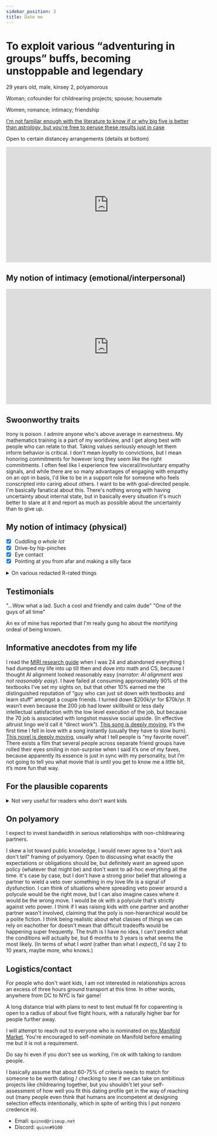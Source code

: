 ```yaml
---
sidebar_position: 3
title: Date me
---
```



# To exploit various “adventuring in groups” buffs, becoming unstoppable and legendary

<Admonition type="info" title="My demographics">
  <p>
    29 years old, male, kinsey 2, polyamorous
  </p>
</Admonition>

<Admonition type="tip" title="Seeking">
  <p>
    Woman; cofounder for childrearing projects; spouse; housemate
  </p>
</Admonition>

<Admonition type="tip" title="Also seeking">
  <p>
    Women; romance; intimacy; friendship
  </p>
</Admonition>

<Admonition type="info" title="Big five">
  <p>
    <a href="https://bigfive-test.com/result/623617c0d5e3dd000926c0bd">I'm not familiar enough with the literature to know if or why big five is better than astrology, but you're free to peruse these results just in case</a>
  </p>
</Admonition>

<Admonition type="info" title="In Philadelphia">
  <p>
    Open to certain distancey arrangements (details at bottom)
  </p>
</Admonition>

<iframe src="https://manifold.markets/embed/Quinn/who-will-i-date-2022" width="560" height="315" title="Who will I date? (2022)" frameborder="0"></iframe>

## My notion of intimacy (emotional/interpersonal)

<iframe width="560" height="315" src="https://www.youtube.com/embed/6Qzfn_tt8Gw" title="YouTube video player" frameborder="0" allow="accelerometer; autoplay; clipboard-write; encrypted-media; gyroscope; picture-in-picture" allowfullscreen></iframe>

## Swoonworthy traits

<Tabs lazy>
  <TabItem value="sincerity" label="Sincerity">
    Irony is poison. I admire anyone who's above average in earnestness. 
  </TabItem>
  <TabItem value="analyticalness" label="Analyticalness">
    My mathematics training is a part of my worldview, and I get along best with people who can relate to that. 
  </TabItem>
  <TabItem value="conviction" label="Conviction">
    Taking values seriously enough let them inform behavior is critical. I don't mean <i>loyalty</i> to convictions, but I mean honoring commitments for however long they seem like the right commitments. 
  </TabItem>
  <TabItem value="compassion" label="Compassion">
    I often feel like I experience few visceral/involuntary empathy signals, and while there are so many advantages of engaging with empathy on an opt-in basis, I'd like to be in a support role for someone who feels conscripted into caring about others. 
  </TabItem>
  <TabItem value="ambition" label="Ambition">
    I want to be with goal-directed people. 
  </TabItem>
  <TabItem value="introspectiveness" label="Introspectiveness">
    I'm basically fanatical about this. There's nothing wrong with having uncertainty about internal state, but in basically every situation it's much better to stare at it and report as much as possible about the uncertainty than to give up. 
  </TabItem>
</Tabs>

## My notion of intimacy (physical)

- [x] Cuddling _a whole lot_
- [x] Drive-by hip-pinches
- [x] Eye contact
- [x] Pointing at you from afar and making a silly face

<details>
  <summary>
    On various redacted R-rated things
  </summary>
  <p>
I have a lot of personalities (i.e. separable classes of preferences), none of which have deal-breakers in mind. But I estimate that I'm <code>1.2 to 1.8</code> standard deviations hornier than most of the people I know well. Preferences/kink list upon request. 
  </p>
</details>

## Testimonials

<Tabs lazy>
    <TabItem value="testimonial1" label="Local from a town I visited" default>
        "...Wow what a lad. Such a cool and friendly and calm dude"
    </TabItem>
    <TabItem value="testimonial2" label="Housemate">
        "One of the guys of all time"
    </TabItem>
</Tabs>

An ex of mine has reported that I'm really gung ho about the mortifying ordeal of being known.

## Informative anecdotes from my life

<Tabs lazy>
    <TabItem value="intellectually" label="Intellectually" default>
        I read the <a href="https://intelligence.org/research-guide/">MIRI research guide</a> when I was 24 and abandoned everything I had dumped my life into up till then and dove into math and CS, because I thought AI alignment looked reasonably easy (<i>narrator: AI alignment was not reasonably easy</i>). 
    </TabItem>
    <TabItem value="academically" label="Academically">
        I have failed at consuming approximately 90% of the textbooks I’ve set my sights on, but that other 10% earned me the distinguished reputation of “guy who can just sit down with textbooks and learn stuff” amongst a couple friends. 
    </TabItem>
    <TabItem value="professionally" label="Professionally">
        I turned down $200k/yr for $70k/yr. It wasn’t even because the 200 job had lower skillbuild or less daily intellectual satisfaction with the low level execution of the job, but because the 70 job is associated with longshot massive social upside. (In effective altruist lingo we’d call it “direct work”).
    </TabItem>
    <TabItem value="aesthetically" label="Aesthetically">
        <a href="https://youtu.be/0l4SJqm_2pA">This song is deeply moving</a>, it’s the first time I fell in love with a song instantly (usually they have to slow burn). <a href="http://www.hpmor.com/">This novel is deeply moving</a>, usually what I tell people is “my favorite novel”. There exists a film that several people across separate friend groups have rolled their eyes smiling in non-surprise when I said it’s one of my faves, because apparently its essence is just in sync with my personality, but I’m not going to tell you what movie that is until you get to know me a little bit, it’s more fun that way. 
    </TabItem>
</Tabs>

## For the plausible coparents

<details>
  <summary>
    Not very useful for readers who don't want kids
  </summary>
  <p>
    I'm not super in a rush, but I would prefer to be systematic and reveal information about our mutual fit in a clever and efficient way. I'm probably willing to try nesting after knowing someone for about 6 months, unclear how long I want to nest with them before childrearing however.

### One slice of my expected parenting values

Humans need to be able to _own their consequences_ and _pick what hills they'd like to die on_ in order to cultivate agency. For this reason, I think 1. school needs to be approached cautiously and rigorously; and 2. we need to thread a needle where we help our children follow through on projects without it turning into us projecting what sorts of projects we'd like them to be doing. That said, I would like to find out how to raise second-generation transhumanist altruists without various "indoctrination"-related failure modes.

### Another slice

Leonard Bernstein, speaking I imagine about orchestral or broadway productions, said "_to accomplish great things, two things are needed: a plan, and almost enough time_". I expect to have almost enough time (i.e. readiness) to parent, to do any of my other goals, and I've worked to cultivate heuristics around when perfect should or shouldn't be the enemy of the good. I also avoid appealing to normal distributions, I avoid looking at the world and saying "look at all the people in a way lower percentile of such n such virtue or trait than me seeming to do alright, surely I can relax", because I don't like to impose an upper bound on my standards.

### On how many

I'm inclined toward more than one kid because someone made an intuitive argument that the marginal cost of each additional kid declines. [I have begun an estimate of this argument](https://www.squiggle-language.com/playground/#code=eNqtV0tz4zYM%2FiuYXFZyHVl24mTHM3tq02lmdqeHpNND02oYibZYS6RKUpa9m%2Fz3AqQdW9LGebS5WKLw%2BAB8AJFvJyZXzU1dlkxvTmZW13zojq4yYZXenQgprGDFzT%2B1WCwKfmO1kIuT2Qm%2BS5k0ShfZSvAGPsG3Own4Z0XJk1QZm6h5MhcaH9JcFFlScZ00nC9nMJmCVTCexEMYjUBIyFWtDQQCcrbiIBWIjDNocmZBfCjBsmKJXoHdq9qG3k0mTKpqaRPNLE%2FI6Qzi6OLSmY6jj2Q54ynbgJoDhrgQkhXA11YzBxGEBUJpSJ5lGTBJPxisIsGlyO7k453cILLvRYnWfxZFQeBJhOBgZu5rUjeQc80j%2BCIkB6Y5VAVLea6KjGvz6iR1Ehy9qDJ8PjFdW30ZF%2BydfNEJZqAUa1trHrwdILSz%2BbIG1lrWZVJhEiVWCn2vg8kQxtEFVe0swuc%2F6P3PkApSqIZr4DKjkv94DcJApdU9uxeFsI4HCguCzLI5BcEzaAQ%2Bsuzv2tgSPcBcaUB4SzBpzrO64OZVSXEPHiRifDmHIziIijwQ%2F4tNsmJFzUmLMCQIJuEszfeWz2PXN9MpRXuNrF4ivwzFTT%2Fn8SjXRMhMaJ5aF8gQkJLQ4Fc1nyMpMxjHUxJDO8Zic5A4n4sIzaHSUkkQc3xGLqMsCpVsLUrxlYOHCEQY%2FI7sKTK45%2BQEU1hXDdMZOSF0DgY23QZSRI4lWfLKQqlW1MN3sqTUuI5PNGcFNo5IWYHhE2AUSYT0WTVMGp86jB%2FDP3PhT6eUsT6DjzCzL9yjYl8kbE0Qm%2FPXTRFwgAFrDZ7zIsJRUDK5AZZascIBw42bChmxESvDYKFVXUX9sFJmcgwrjrZD7fJyemysOfHjY82BixymoQclLC8NqkqqpuantcHCYxuYHDGiKKFCn7%2FdXn%2B%2Bvr2%2BupmBp6vZlQkBTs5hAJd3kl7d%2BYYzjefTyYHs9qytO4CWzmEKeOabiDJhXDNQ0%2BBcNkErSyEN5YfdtwfwUxCx1ykP%2FAv9lawKPiPXorq6VQHePDuNcIjq64f23IS%2FYP2IX%2Fb68eELKgw3D7CGH2Dz6I%2FD7QQ9gL8fBP0YEPRbA%2FWsbCcIK%2F5%2FeiB7IUVRqIXry2CDA2AISON17BONmaIznGHBGMPn6yo4BSpksIZTkgpDlwcjFqUS2Y4iTwZb9cfRjYY6R3G4196Spq9NHzra%2FuhQ243RLoD3jR%2Fv6726PVDduN45Ezvt819AomLHVhxue%2F%2F2lyv48utPV5%2Bp959IHTw10H4r6pJfyBX3V6vnXpuTx%2Fpjb727MB1sIm%2B6mAcvoxu07%2BW%2B323Z2nNu8B1wXvmQxUHf0m5kzHGGyxSX7GfzikXIra3MbDRqmiaqTcaihVqNSp4JNrpHGo0m8fhyFI9H47MRWTnVTBgs9qlLiLdCaglGLErqdVKg2X12djGOyUPDP7grXQtcfnBDyPFOoGsP9wS7JRHMWSlwC7A57lY7S7RnYem8j6cA%2FTX4CZd5XbIi6PtGgkXxGLPX%2FxQ%2Bh7c74DreWiU%2BNhu77HrB0245VvZ4jX6ndVJVFe5EtaSVk2TpMi3ot2ELfsCqQ%2F528Wwv%2FueIcWBkAL25ErxmmwxxdpOXbWgIPj4VMuNr2tFwC0Rf9D%2BQmTkKxBgXL7jbkbHaPiy%2FFLm28%2F8u9a7Yj3iD7pMWnjz%2BC27aPUE%3D) (you can plug-and-play your worldview by substituting some input parameters), though it may be buggy, miss too many considerations, or provide information that's an order of magnitude less valuable than our emotional state after the first child would be.

### On biology

I'm reasonably confident that bio-fathering is as good or better than rolling the dice at the sperm bank (in terms of my assessment of my family's disease and IQ history), but I'm not married to it. I am interested equally in arguments for embryo selection and in arguments for adoption: I think conditional on a partner feeling strongly about one of the two, the probability they'd convince me is a little over 80%.

  </p>
</details>

## On polyamory

<Admonition type="info" title="If you don't want kids">
  <p>
    I expect to invest bandwidth in serious relationships with non-childrearing partners.
  </p>
</Admonition>

<Tabs lazy>
  <TabItem value="transparency" label="Transparency">
    I skew a lot toward public knowledge, I would never agree to a "don't ask don't tell" framing of polyamory. Open to discussing what exactly the expectations or obligations should be, but definitely want an agreed upon policy (whatever that might be) and don't want to ad-hoc everything all the time.
  </TabItem>
  <TabItem value="veto" label="Vetoes">
    It's case by case, but I don't have a strong prior belief that allowing a partner to wield a veto over something in my love life is a signal of dysfunction. I can think of situations where spreading veto power around a polycule would be the right move, but I can also imagine cases where it would be the wrong move. I would be ok with a polycule that's strictly against veto power. 
  </TabItem>
  <TabItem value="hierarchy" label="Words like 'primary', 'secondaries'">
    I think if I was raising kids with one partner and another partner wasn't involved, claiming that the poly is non-hierarchical would be a polite fiction. I think being realistic about what classes of things we can rely on eachother for doesn't mean that difficult tradeoffs would be happening super frequently.
  </TabItem>
  <TabItem value="length" label="Expected non-childrearing relationship length">
    The truth is I have no idea, I can't predict what the conditions will actually be, but 6 months to 3 years is what seems the most likely. (In terms of what I <i>want</i> (rather than what I <i>expect</i>), I'd say 2 to 10 years, maybe more, who knows.)
  </TabItem>
</Tabs>

## Logistics/contact

<Admonition type="warning" title="Distance constraints for people who don't want kids" >
  <p>
    For people who don't want kids, I am not interested in relationships across an excess of three hours ground transport at this time. In other words, anywhere from DC to NYC is fair game!
  </p>
</Admonition>

<Admonition type="info" title="Yes, willing to periodically fly for plausible coparents">
  <p>
    A long distance trial with plans to nest to test mutual fit for coparenting is open to a radius of about five flight hours, with a naturally higher bar for people further away. 
  </p>
</Admonition>

<Admonition type="tip" title="Prediction markets">
  <p>
    I will attempt to reach out to everyone who is nominated on <a href="https://manifold.markets/Quinn/who-will-i-date-2022">my Manifold Market</a>. You're encouraged to self-nominate on Manifold before emailing me but it is not a requirement. 
  </p>
</Admonition>

<Admonition type="tip" title="Assume a low bar for reaching out">
  <p>
    Do say hi even if you don't see us working, I'm ok with talking to random people. 
  </p>
</Admonition>

<Admonition type="info" title="Partial fits">
  <p>
    I basically assume that about 60-75% of criteria needs to match for someone to be worth dating / checking to see if we can take on ambitious projects like childrearing together, but you shouldn't let your self-assessment of how well you fit this dating profile get in the way of reaching out (many people even think that humans are incompetent at designing selection effects intentionally, which in spite of writing this I put nonzero credence in).
  </p>
</Admonition>

- Email: `quinnd@riseup.net`
- Discord: `quinn#9100`
